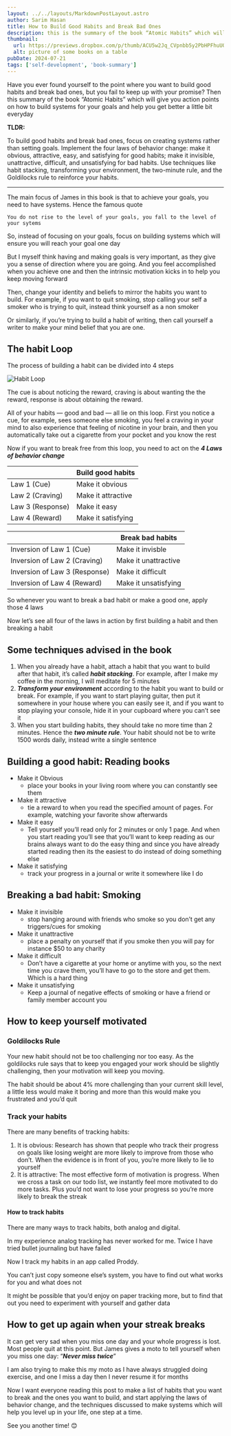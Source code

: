 ```yaml
---
layout: ../../layouts/MarkdownPostLayout.astro
author: Sarim Hasan
title: How to Build Good Habits and Break Bad Ones
description: this is the summary of the book “Atomic Habits” which will help you understand how habits work and give you action points on how to build systems for your goals and help you get better a little bit everyday
thumbnail:
  url: https://previews.dropbox.com/p/thumb/ACU5w2Jq_CVpnbb5y2PbHPFhuUOH1kc4TB1u73K4rmzl80DJ0eOeZ0a05x8vbfhxT1W2v0JbchABh9BmdpDvmcipxdiMIKr5KhC4FRC-SMrSpsxMHEpM-b7SZWCLD_xUJRBcp2Af87DSZrdFp76yd3-Zc0ZqxR7_cjFqVvsWG2Nq_kXtPkf4wFk-3H-Ryl2mEMWYCzIgsbKzin1ppTTrRj0T9XvOi-6bCN5K9U5TlYVkwYyZ4HjTJLP6UX6iZmQ7dz-aaCdeCdizaCXLY8nK9CUHqNsPtOLjtR7pca7Db4QcFi69i-EhR2ccIvZ6ooSeoJVutoc5iI23UyWv6AR4fe1o/p.jpeg?is_prewarmed=true
  alt: picture of some books on a table
pubDate: 2024-07-21
tags: ['self-development', 'book-summary']
---
```



Have you ever found yourself to the point where you want to build good habits and break bad ones, but you fail to keep up with your promise? Then this summary of the book “Atomic Habits” which will give you action points on how to build systems for your goals and help you get better a little bit everyday

**TLDR:**

To build good habits and break bad ones, focus on creating systems rather than setting goals. Implement the four laws of behavior change: make it obvious, attractive, easy, and satisfying for good habits; make it invisible, unattractive, difficult, and unsatisfying for bad habits. Use techniques like habit stacking, transforming your environment, the two-minute rule, and the Goldilocks rule to reinforce your habits.

---

The main focus of James in this book is that to achieve your goals, you need to have systems. Hence the famous quote

```ad-quote
You do not rise to the level of your goals, you fall to the level of your sytems
```

So, instead of focusing on your goals, focus on building systems which will ensure you will reach your goal one day

But I myself think having and making goals is very important, as they give you a sense of direction where you are going. And you feel accomplished when you achieve one and then the intrinsic motivation kicks in to help you keep moving forward

Then, change your identity and beliefs to mirror the habits you want to build. For example, if you want to quit smoking, stop calling your self a smoker who is trying to quit, instead think yourself as a non smoker

Or similarly, if you’re trying to build a habit of writing, then call yourself a writer to make your mind belief that you are one.

## The habit Loop

The process of building a habit can be divided into 4 steps

<Image src={habitLoop} alt="Habit Loop" width={400} height={400} />

The cue is about noticing the reward, craving is about wanting the the reward, response is about obtaining the reward.

All of your habits — good and bad — all lie on this loop. First you notice a cue, for example, sees someone else smoking, you feel a craving in your mind to also experience that feeling of nicotine in your brain, and then you automatically take out a cigarette from your pocket and you know the rest

Now if you want to break free from this loop, you need to act on the **_4 Laws of behavior change_**

|                  | Build good habits  |
| ---------------- | ------------------ |
| Law 1 (Cue)      | Make it obvious    |
| Law 2 (Craving)  | Make it attractive |
| Law 3 (Response) | Make it easy       |
| Law 4 (Reward)   | Make it satisfying |

|                               | Break bad habits     |
| ----------------------------- | -------------------- |
| Inversion of Law 1 (Cue)      | Make it invisble     |
| Inversion of Law 2 (Craving)  | Make it unattractive |
| Inversion of Law 3 (Response) | Make it difficult    |
| Inversion of Law 4 (Reward)   | Make it unsatisfying |

So whenever you want to break a bad habit or make a good one, apply those 4 laws

Now let’s see all four of the laws in action by first building a habit and then breaking a habit

## Some techniques advised in the book

1. When you already have a habit, attach a habit that you want to build after that habit, it’s called **_habit stacking_**. For example, after I make my coffee in the morning, I will meditate for 5 minutes
2. **_Transform your environment_** according to the habit you want to build or break. For example, if you want to start playing guitar, then put it somewhere in your house where you can easily see it, and if you want to stop playing your console, hide it in your cupboard where you can’t see it
3. When you start building habits, they should take no more time than 2 minutes. Hence the **_two minute rule_**. Your habit should not be to write 1500 words daily, instead write a single sentence

## Building a good habit: Reading books

- Make it Obvious
  - place your books in your living room where you can constantly see them
- Make it attractive
  - tie a reward to when you read the specified amount of pages. For example, watching your favorite show afterwards
- Make it easy
  - Tell yourself you’ll read only for 2 minutes or only 1 page. And when you start reading you’ll see that you’ll want to keep reading as our brains always want to do the easy thing and since you have already started reading then its the easiest to do instead of doing something else
- Make it satisfying
  - track your progress in a journal or write it somewhere like I do

## Breaking a bad habit: Smoking

- Make it invisible
  - stop hanging around with friends who smoke so you don’t get any triggers/cues for smoking
- Make it unattractive
  - place a penalty on yourself that if you smoke then you will pay for instance $50 to any charity
- Make it difficult
  - Don’t have a cigarette at your home or anytime with you, so the next time you crave them, you’ll have to go to the store and get them. Which is a hard thing
- Make it unsatisfying
  - Keep a journal of negative effects of smoking or have a friend or family member account you

## How to keep yourself motivated

### Goldilocks Rule

Your new habit should not be too challenging nor too easy. As the goldilocks rule says that to keep you engaged your work should be slightly challenging, then your motivation will keep you moving.

The habit should be about 4% more challenging than your current skill level, a little less would make it boring and more than this would make you frustrated and you’d quit

### Track your habits

There are many benefits of tracking habits:

1. It is obvious: Research has shown that people who track their progress on goals like losing weight are more likely to improve from those who don’t. When the evidence is in front of you, you’re more likely to lie to yourself
2. It is attractive: The most effective form of motivation is progress. When we cross a task on our todo list, we instantly feel more motivated to do more tasks. Plus you’d not want to lose your progress so you’re more likely to break the streak

#### How to track habits

There are many ways to track habits, both analog and digital.

In my experience analog tracking has never worked for me. Twice I have tried bullet journaling but have failed

Now I track my habits in an app called Proddy.

You can’t just copy someone else’s system, you have to find out what works for you and what does not

It might be possible that you’d enjoy on paper tracking more, but to find that out you need to experiment with yourself and gather data

## How to get up again when your streak breaks

It can get very sad when you miss one day and your whole progress is lost. Most people quit at this point. But James gives a moto to tell yourself when you miss one day: “**_Never miss twice_**”

I am also trying to make this my moto as I have always struggled doing exercise, and one I miss a day then I never resume it for months

Now I want everyone reading this post to make a list of habits that you want to break and the ones you want to build, and start applying the laws of behavior change, and the techniques discussed to make systems which will help you level up in your life, one step at a time.

See you another time! 😊
